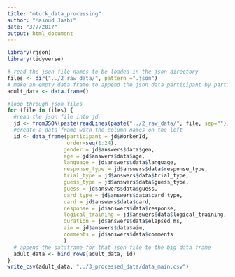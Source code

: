 ```yaml
---
title: "mturk_data_processing"
author: "Masoud Jasbi"
date: "3/7/2017"
output: html_document
---
```


```r
library(rjson)
library(tidyverse)
```

```r
# read the json file names to be loaded in the json directory
files <- dir("../2_raw_data/", pattern =".json") 
# make an empty data frame to append the json data participant by participant
adult_data <- data.frame()

#loop through json files
for (file in files) {
  #read the json file into jd
  jd <- fromJSON(paste(readLines(paste("../2_raw_data/", file, sep="")), collapse=""))
  #create a data frame with the column names on the left
  id <- data_frame(participant = jd$WorkerId,
                   order=seq(1:24),
                  gender = jd$answers$data$gen,
                  age = jd$answers$data$age,
                  language = jd$answers$data$language,
                  response_type = jd$answers$data$response_type,
                  trial_type = jd$answers$data$trial_type,
                  guess_type = jd$answers$data$guess_type,
                  guess = jd$answers$data$guess,
                  card_type = jd$answers$data$card_type,
                  card = jd$answers$data$card,
                  response = jd$answers$data$response,
                  logical_training = jd$answers$data$logical_training,
                  duration = jd$answers$data$elapsed_ms,
                  aim = jd$answers$data$aim,
                  comments = jd$answers$data$comments
                  )
  # append the dataframe for that json file to the big data frame 
  adult_data <- bind_rows(adult_data, id)
}
write_csv(adult_data, "../3_processed_data/data_main.csv")
```

